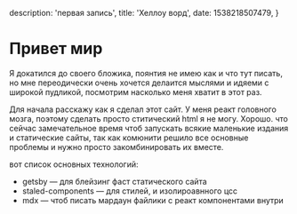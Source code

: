   description: 'первая запись',
  title: 'Хеллоу ворд',
  date: 1538218507479,
}

# Привет мир

Я докатился до своего бложика, поянтия не имею как и что тут писать, но мне переодически очень хочется делаится мыслями и идяеми с широкой пудликой, посмотрим насколько меня хватит в этот раз.

Для начала расскажу как я сделал этот сайт. У меня реакт головного мозга, поэтому сделать просто ститический html я не могу. Хорошо. что сейчас замечательное время чтоб запускать всякие маленькие издания и статические сайты, так как комюнити решило все основные проблемы и нужно просто закомбинировать их вместе.

вот список основных технологий:

- getsby — для блейзинг фаст статического сайта
- staled-components — для стилей, и изолироавнного цсс
- mdx — чтоб писать мардаун файлики с реакт компонентами внутри

